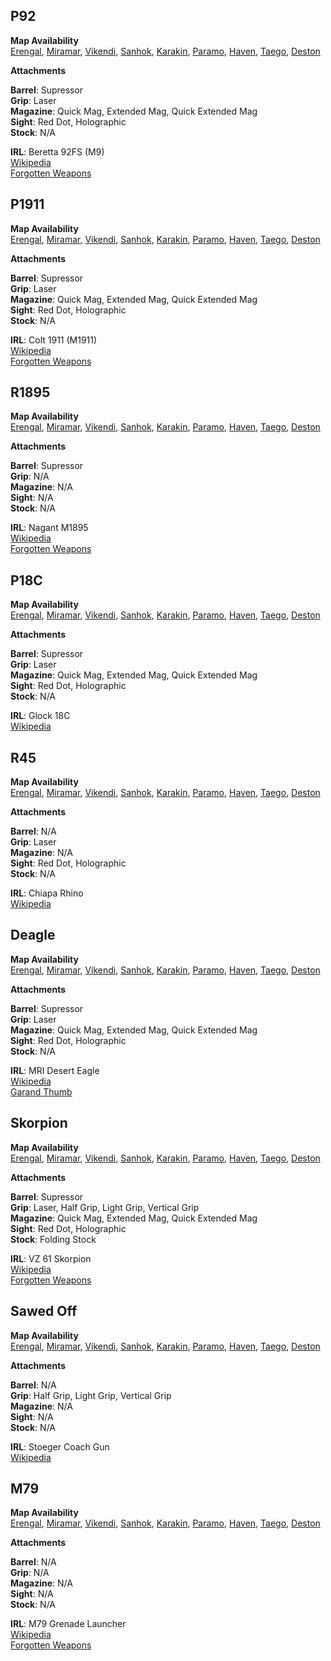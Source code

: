 
## P92

<Weapon name="P92"/>

**Map Availability**  
[Erengal](/maps/erengal),
[Miramar](/maps/miramar),
[Vikendi](/maps/vikendi),
[Sanhok](/maps/sanhok),
[Karakin](/maps/karakin),
[Paramo](/maps/paramo),
[Haven](/maps/haven),
[Taego](/maps/taego),
[Deston](/maps/deston)  

**Attachments**  

**Barrel**: Supressor  
**Grip**: Laser  
**Magazine**: Quick Mag, Extended Mag, Quick Extended Mag  
**Sight**: Red Dot, Holographic  
**Stock**: N/A  

**IRL**: Beretta 92FS (M9)  
[Wikipedia](https://en.wikipedia.org/wiki/Beretta_M9)  
[Forgotten Weapons](https://www.forgottenweapons.com/the-jet-li-maneuver-beretta-disassembly-at-gunpoint/)  

## P1911

<Weapon name="P1911"/>

**Map Availability**  
[Erengal](/maps/erengal),
[Miramar](/maps/miramar),
[Vikendi](/maps/vikendi),
[Sanhok](/maps/sanhok),
[Karakin](/maps/karakin),
[Paramo](/maps/paramo),
[Haven](/maps/haven),
[Taego](/maps/taego),
[Deston](/maps/deston)  

**Attachments**  

**Barrel**: Supressor  
**Grip**: Laser   
**Magazine**: Quick Mag, Extended Mag, Quick Extended Mag  
**Sight**: Red Dot, Holographic  
**Stock**: N/A  

**IRL**: Colt 1911 (M1911)  
[Wikipedia](https://en.wikipedia.org/wiki/M1911_pistol)  
[Forgotten Weapons](https://www.forgottenweapons.com/development-of-the-model-1911-pistol-video/)  

## R1895

<Weapon name="R1895"/>

**Map Availability**  
[Erengal](/maps/erengal),
[Miramar](/maps/miramar),
[Vikendi](/maps/vikendi),
[Sanhok](/maps/sanhok),
[Karakin](/maps/karakin),
[Paramo](/maps/paramo),
[Haven](/maps/haven),
[Taego](/maps/taego),
[Deston](/maps/deston)  

**Attachments**  

**Barrel**: Supressor  
**Grip**: N/A   
**Magazine**: N/A  
**Sight**: N/A  
**Stock**: N/A  

**IRL**: Nagant M1895  
[Wikipedia](https://en.wikipedia.org/wiki/Nagant_M1895)  
[Forgotten Weapons](https://www.forgottenweapons.com/russian-1895-nagant-revolver-video/)  

## P18C

<Weapon name="P18C"/>

**Map Availability**  
[Erengal](/maps/erengal),
[Miramar](/maps/miramar),
[Vikendi](/maps/vikendi),
[Sanhok](/maps/sanhok),
[Karakin](/maps/karakin),
[Paramo](/maps/paramo),
[Haven](/maps/haven),
[Taego](/maps/taego),
[Deston](/maps/deston)  

**Attachments**  

**Barrel**: Supressor  
**Grip**: Laser   
**Magazine**: Quick Mag, Extended Mag, Quick Extended Mag  
**Sight**: Red Dot, Holographic  
**Stock**: N/A  

**IRL**: Glock 18C  
[Wikipedia](https://en.wikipedia.org/wiki/Glock)  

## R45

<Weapon name="R45"/>

**Map Availability**  
[Erengal](/maps/erengal),
[Miramar](/maps/miramar),
[Vikendi](/maps/vikendi),
[Sanhok](/maps/sanhok),
[Karakin](/maps/karakin),
[Paramo](/maps/paramo),
[Haven](/maps/haven),
[Taego](/maps/taego),
[Deston](/maps/deston)  

**Attachments**  

**Barrel**: N/A  
**Grip**: Laser   
**Magazine**: N/A  
**Sight**: Red Dot, Holographic  
**Stock**: N/A  

**IRL**: Chiapa Rhino  
[Wikipedia](https://en.wikipedia.org/wiki/Chiappa_Rhino)   

## Deagle

<Weapon name="Deagle"/>

**Map Availability**  
[Erengal](/maps/erengal),
[Miramar](/maps/miramar),
[Vikendi](/maps/vikendi),
[Sanhok](/maps/sanhok),
[Karakin](/maps/karakin),
[Paramo](/maps/paramo),
[Haven](/maps/haven),
[Taego](/maps/taego),
[Deston](/maps/deston)  

**Attachments**  

**Barrel**: Supressor  
**Grip**: Laser   
**Magazine**: Quick Mag, Extended Mag, Quick Extended Mag  
**Sight**: Red Dot, Holographic  
**Stock**: N/A  

**IRL**: MRI Desert Eagle  
[Wikipedia](https://en.wikipedia.org/wiki/Desert_Eagle)   
[Garand Thumb](https://www.youtube.com/watch?v=cK21F7Wy7uc)  

## Skorpion

<Weapon name="Skorpion"/>

**Map Availability**  
[Erengal](/maps/erengal),
[Miramar](/maps/miramar),
[Vikendi](/maps/vikendi),
[Sanhok](/maps/sanhok),
[Karakin](/maps/karakin),
[Paramo](/maps/paramo),
[Haven](/maps/haven),
[Taego](/maps/taego),
[Deston](/maps/deston)  

**Attachments**  

**Barrel**: Supressor  
**Grip**: Laser, Half Grip, Light Grip, Vertical Grip   
**Magazine**: Quick Mag, Extended Mag, Quick Extended Mag  
**Sight**: Red Dot, Holographic  
**Stock**: Folding Stock  

**IRL**: VZ 61 Skorpion  
[Wikipedia](https://en.wikipedia.org/wiki/%C5%A0korpion)   
[Forgotten Weapons](https://www.forgottenweapons.com/czech-vz61-skorpion-history-and-mechanics/)  

## Sawed Off

<Weapon name="Sawed Off"/>

**Map Availability**  
[Erengal](/maps/erengal),
[Miramar](/maps/miramar),
[Vikendi](/maps/vikendi),
[Sanhok](/maps/sanhok),
[Karakin](/maps/karakin),
[Paramo](/maps/paramo),
[Haven](/maps/haven),
[Taego](/maps/taego),
[Deston](/maps/deston)  

**Attachments**  

**Barrel**: N/A  
**Grip**: Half Grip, Light Grip, Vertical Grip   
**Magazine**: N/A  
**Sight**: N/A  
**Stock**: N/A  

**IRL**: Stoeger Coach Gun  
[Wikipedia](https://en.wikipedia.org/wiki/Stoeger_Coach_Gun)   

## M79

<Weapon name="M79"/>

**Map Availability**  
[Erengal](/maps/erengal),
[Miramar](/maps/miramar),
[Vikendi](/maps/vikendi),
[Sanhok](/maps/sanhok),
[Karakin](/maps/karakin),
[Paramo](/maps/paramo),
[Haven](/maps/haven),
[Taego](/maps/taego),
[Deston](/maps/deston)  

**Attachments**  

**Barrel**: N/A  
**Grip**: N/A  
**Magazine**: N/A  
**Sight**: N/A  
**Stock**: N/A  

**IRL**: M79 Grenade Launcher  
[Wikipedia](https://en.wikipedia.org/wiki/M79_grenade_launcher)   
[Forgotten Weapons](https://www.forgottenweapons.com/m79-the-iconic-bloop-tube-40mm-grenade-launcher/)  